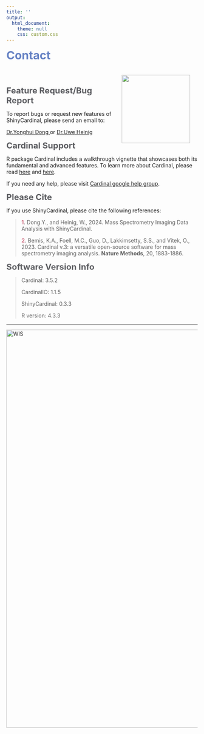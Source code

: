 ```yaml
---
title: ''
output:
  html_document:
    theme: null
    css: custom.css
---
```


<b><span style="color:#6682c4; font-size:30px;"> Contact </span></b>

<img src='img/logo.png' height="180" style = "float: right; margin: 20px;"/>

<br></br>

<b><span style="color:#5c5d61; font-size:22px;">Feature Request/Bug Report</span></b>

To report bugs or request new features of ShinyCardinal, please send an email to:

[Dr.Yonghui Dong <i class="fa fa-envelope-o fa-xl" aria-hidden="true"></i>](mailto:yonghui.dong@gmail.com) or [Dr.Uwe Heinig <i class="fa fa-envelope-o fa-xl" aria-hidden="true"></i>](mailto:Uwe.Heinig@weizmann.ac.il)

<b><span style="color:#5c5d61; font-size:22px;">Cardinal Support</span></b>

R package Cardinal includes a walkthrough vignette that showcases both its fundamental and advanced features. To learn more about Cardinal, please read [here](https://bioconductor.org/packages/release/bioc/html/Cardinal.html) and [here](https://bioconductor.org/packages/release/data/experiment/html/CardinalWorkflows.html).

If you need any help, please visit [Cardinal google help group](https://groups.google.com/g/CardinalMSI?hl=en).

<b><span style="color:#5c5d61; font-size:22px;">Please Cite</span></b>


If you use ShinyCardinal, please cite the following references:

> <b><span style="color:#d17789;">1</span></b>. Dong.Y., and Heinig, W., 2024. Mass Spectrometry Imaging Data Analysis with ShinyCardinal. <a href="https://doi.org/10.21203/rs.3.rs-4072606/v1" target="_new"><i class="fa fa-link" aria-hidden="true"></i></i></a>
>
> <b><span style="color:#d17789;">2</span></b>. Bemis, K.A., Foell, M.C., Guo, D., Lakkimsetty, S.S., and Vitek, O., 2023. Cardinal v.3: a versatile open-source software for mass spectrometry imaging analysis. **Nature Methods**, 20, 1883-1886. <a href="https://doi.org/10.1038/s41592-023-02070-z" target="_new"><i class="fa fa-link" aria-hidden="true"></i></i></a>
> 

<b><span style="color:#5c5d61; font-size:22px;">Software Version Info</span></b>

> Cardinal: 3.5.2 
> 
> CardinalIO: 1.1.5 
> 
> ShinyCardinal: 0.3.3
> 
> R version: 4.3.3

---
<a href="https://hbmc.fafu.edu.cn">
<img src="img/FAFU.png" alt="WIS" title="Weizmann Institute of Science" width="1050"/>
</a>

<br></br>
